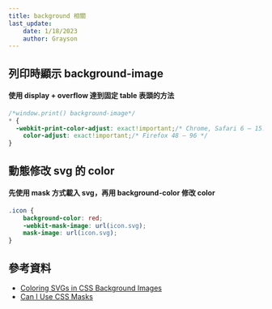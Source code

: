 ```yaml
---
title: background 相關
last_update:
    date: 1/18/2023
    author: Grayson
---
```


## 列印時顯示 background-image
#### 使用 display + overflow 達到固定 table 表頭的方法
```scss
/*window.print() background-image*/
* {
  -webkit-print-color-adjust: exact!important;/* Chrome, Safari 6 – 15.3, Edge */
	color-adjust: exact!important;/* Firefox 48 – 96 */
}
```

## 動態修改 svg 的 color
#### 先使用 mask 方式載入 svg，再用 background-color 修改 color
```scss
.icon {
    background-color: red;
    -webkit-mask-image: url(icon.svg);
    mask-image: url(icon.svg);
}
```

## 參考資料
* [Coloring SVGs in CSS Background Images](https://codepen.io/noahblon/post/coloring-svgs-in-css-background-images)
* [Can I Use CSS Masks](https://caniuse.com/css-masks)

<UseGiscus></UseGiscus>